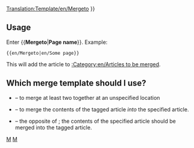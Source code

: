 <noinclude>[[Translation:Template/en/Mergeto]]</noinclude>{{en/Ambox| type  = move
| image = en/Mergeto.png
| text  =  {{#IF: {{{1|}}} |It has been suggested that this article or section be [https://www.wikipedia.org/wiki/Wikipedia:Merging and moving pages merged] into<!--
                            --> ''[[:{{NAMESPACE}}:{{{1}}}|{{{1}}}]]''. ([[:{{NAMESPACE}} talk:{{{1}}}|Discuss]]) | No page name was supplied, fix this or remove the template
}} }}<includeonly>{{{2|[[Category:en/Articles to be merged|{{PAGENAME}}]]}}}</includeonly><noinclude>

==Usage==
Enter <nowiki>{{</nowiki>'''Mergeto'''|'''Page name'''<nowiki>}}</nowiki>. Example:
<pre>{{en/Mergeto|en/Some page}}</pre>
This will add the article to [[:Category:en/Articles to be merged]].

== Which merge template should I use? ==
* {{en/S|en/Merge}} &ndash; to merge at least two together at an unspecified location
* {{en/S|en/Merge to}} &ndash; to merge the contents of the tagged article ''into'' the specified article.
* {{en/S|en/Merge from}} &ndash; the opposite of {{en/S|en/Merge to}}; the contents of the specified article should be merged into the tagged article.

[[Category:en/Templates|M]][[Category:en/Message boxes|M]]</noinclude>